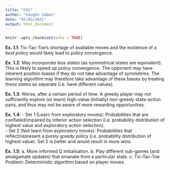 ```yaml
---
title: "CH1"
author: "Vaughn Saben"
date: "02/03/2021"
output: html_document
---
```


```r
knitr::opts_chunk$set(echo = TRUE)
```

**Ex. 1.1**: Tic-Tac-Toe's shortage of available moves and the existence of a *best policy* would likely lead to policy convergence.

**Ex. 1.2**: May incorporate less *states* (as symmetrical states are equivalent). This is likely to speed up policy convergence. The opponent may have inherent position biases if they do not take advantage of symmetries. The learning algorithm may therefore take advantage of these biases by treating these *states* as separate (i.e. have different values). 

**Ex. 1.3**: Worse, after a certain period of time. A greedy player may not sufficiently explore (or learn) high-value (initially) non-greedy state-action pairs, and thus may not be aware of more rewarding opportunities.

**Ex. 1.4**: 
- Set 1 (Learn from exploratory moves): Probabilities that are conflated/impaired by inferior action selection (i.e. probability distribution of highest value and exploratory action selection).       
- Set 2 (Not learn from exploratory moves): Probabilities that reflect/represent a purely greedy policy (i.e. probability distribution of highest value). 
Set 2 is better and would result in more wins. 

**Ex. 1.5**:
a. More informed Q initialisation.
b. Play different sub-games (and amalgamate updates) that emanate from a particular state.
c. Tic-Tac-Toe Problem: Deterministic algorithm based on player moves.  



